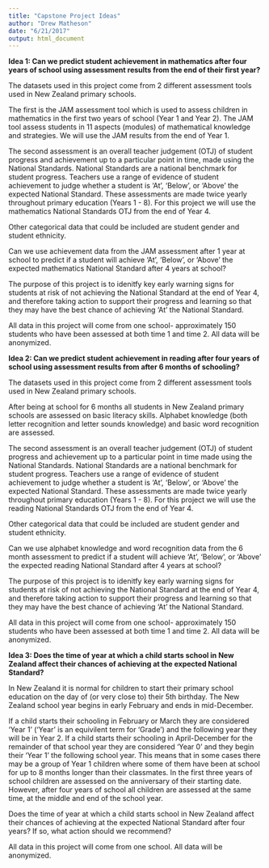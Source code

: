 ```yaml
---
title: "Capstone Project Ideas"
author: "Drew Matheson"
date: "6/21/2017"
output: html_document
---
```


**Idea 1: Can we predict student achievement in mathematics after four years of school using assessment results from the end of their first year?**

The datasets used in this project come from 2 different assessment tools used in New Zealand primary schools.

The first is the JAM assessment tool which is used to assess children in mathematics in the first two years of school (Year 1 and Year 2). The JAM tool assess students in 11 aspects (modules) of mathematical knowledge and strategies. We will use the JAM results from the end of Year 1. 

The second assessment is an overall teacher judgement (OTJ) of student progress and achievement up to a particular point in time, made using the National Standards. National Standards are a national benchmark for student progress. Teachers use a range of evidence of student achievement to judge whether a student is 'At', 'Below', or 'Above' the expected National Standard. These assessments are made twice yearly throughout primary education (Years 1 - 8). For this project we will use the mathematics National Standards OTJ from the end of Year 4.

Other categorical data that could be included are student gender and student ethnicity. 

Can we use achievement data from the JAM assessment after 1 year at school to predict if a student will achieve 'At', 'Below', or 'Above' the expected mathematics National Standard after 4 years at school?

The purpose of this project is to idenitfy key early warning signs for students at risk of not achieving the National Standard at the end of Year 4, and therefore taking action to support their progress and learning so that they may have the best chance of achieving 'At' the National Standard.  

All data in this project will come from one school- approximately 150 students who have been assessed at both time 1 and time 2. All data will be anonymized. 


**Idea 2: Can we predict student achievement in reading after four years of school using assessment results from after 6 months of schooling?**

The datasets used in this project come from 2 different assessment tools used in New Zealand primary schools.

After being at school for 6 months all students in New Zealand primary schools are assessed on basic literacy skills. Alphabet knowledge (both letter recognition and letter sounds knowledge) and basic word recognition are assessed. 

The second assessment is an overall teacher judgement (OTJ) of student progress and achievement up to a particular point in time made using the National Standards. National Standards are a national benchmark for student progress. Teachers use a range of evidence of student achievement to judge whether a student is 'At', 'Below', or 'Above' the expected National Standard. These assessments are made twice yearly throughout primary education (Years 1 - 8). For this project we will use the reading National Standards OTJ from the end of Year 4.

Other categorical data that could be included are student gender and student ethnicity. 

Can we use alphabet knowledge and word recognition data from the 6 month assessment to predict if a student will achieve 'At', 'Below', or 'Above' the expected reading National Standard after 4 years at school?

The purpose of this project is to idenitfy key early warning signs for students at risk of not achieving the National Standard at the end of Year 4, and therefore taking action to support their progress and learning so that they may have the best chance of achieving 'At' the National Standard.  

All data in this project will come from one school- approximately 150 students who have been assessed at both time 1 and time 2. All data will be anonymized. 

**Idea 3: Does the time of year at which a child starts school in New Zealand affect their chances of achieving at the expected National Standard?**

In New Zealand it is normal for children to start their primary school education on the day of (or very close to) their 5th birthday. The New Zealand school year begins in early February and ends in mid-December. 

If a child starts their schooling in February or March they are considered 'Year 1' ('Year' is an equivilent term for 'Grade') and the following year they will be in Year 2. If a child starts their schooling in April-December for the remainder of that school year they are considered 'Year 0' and they begin their 'Year 1' the following school year. This means that in some cases there may be a group of Year 1 children where some of them have been at school for up to 8 months longer than their classmates. In the first three years of school children are assessed on the anniversary of their starting date. However, after four years of school all children are assessed at the same time, at the middle and end of the school year. 

Does the time of year at which a child starts school in New Zealand affect their chances of achieving at the expected National Standard after four years? If so, what action should we recommend?

All data in this project will come from one school. All data will be anonymized. 

